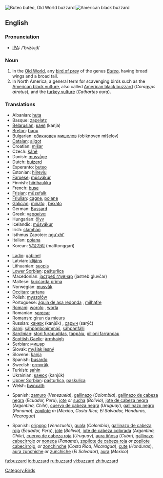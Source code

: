 [[Image:Poster Buteo buteo.jpg|thumb|Buteo buteo, Old World buzzard]]
[[Image:Coragyps-atratus-001.jpg|thumb|American black buzzard]]
==English==

===Pronunciation===
*[[w:IPA|IPA]]: /'bʌzəɻd/

===Noun===
{{wikipedia}}
{{en-noun}}

# In the [[Old World]], any [[bird of prey]] of the genus ''[[Buteo]]'', having broad wings and a broad tail. 
# In North America, a general term for scavenging birds such as the [[American black vulture]], also called [[American black buzzard]] (''Coragyps atratus''), and the [[turkey vulture]] (''Cathartes aura'').

===Translations===
{{trans-top|Genus Buteo}}
*Albanian: [[huta]]
*Basque: [[zapelatz]]
*[[Belarusian]]: [[каня]] (kanja) {{f}}
*[[Breton]]: [[baou]]
*Bulgarian: [[обикновен]] [[мишелов]] (obiknoven mišelov) {{m}}
*[[Catalan]]: [[aligot]] {{m}}
*Croatian: [[mišar]] {{m}}
*Czech: [[káně]]
*Danish: [[musvåge]]
*Dutch: [[buizerd]] {{m}}
*Esperanto: [[buteo]]
*Estonian: [[hiireviu]]
*[[Faroese]]: [[músvákur]]
*Finnish: [[hiirihaukka]]
*French: [[buse]] {{f}}
*[[Frisian]]: [[mûzefalk]]
*[[Friulian]]: [[cagne]], [[poiane]]
*[[Galician]]: [[miñato]] {{m}}, [[bexato]] {{m}}
*German: [[Bussard]] {{m}}
*Greek: [[γερακίνα]] {{f}}
*Hungarian: [[ölyv]]
*Icelandic: [[músvákur]]
*Irish: [[clamhán]]
*Isthmus Zapotec: [[nguʼxhiʼ]]
*Italian: [[poiana]] {{f}}
*Korean: [[말똥가리]] (malttonggari)
{{trans-mid}}
*[[Ladin]]: [[gabinel]]<!-- this is the taxonomic, not the true Latin, name: *Latin: [[Buteo buteo]] '' '' -->
*Latvian: [[klijāns]]
*Lithuanian: [[suopis]]
*[[Lower Sorbian]]: [[pašturlica]] {{f}}
*Macedonian: [[jастреб глувчар]] (jastreb gluvčar) {{m}}
*Maltese: [[kuċċarda prima]] {{f}}
*Norwegian: [[musvåk]]
*[[Occitan]]: [[tartana]] {{f}}
*Polish: [[myszołów]] {{m}}
*Portuguese: [[águia de asa redonda]] {{f}}, [[milhafre]] {{m}}
*[[Romani]]: [[worolo]] {{m}}, [[worla]] {{f}}
*Romanian: [[şorecar]]
*[[Romansh]]: [[girun da mieurs]]
*Russian: [[канюк]] (kanjúk) {{m}}, [[саpыч]] (sarýč) {{m}}
*[[Sami]]: [[sáhpánboaimmáš]], [[sáhpánfálli]]
*[[Sardinian]]: [[stori furapuddas]], [[tappàiu]], [[pilloni farrancau]]
*[[Scottish Gaelic]]: [[àrmhaigh]]
*Serbian: [[мишар]] {{m}}
*Slovak: [[myšiak lesný]]
*Slovene: [[kanja]]
*Spanish: [[busardo]] {{m}}
*Swedish: [[ormvråk]]
*Turkish: [[şahin]]
*Ukrainian: [[канюк]] (kanjúk) {{m}}
*[[Upper Sorbian]]: [[pašturlica]], [[paskulica]]
*Welsh: [[bwncath]]
{{trans-bottom}}

{{trans-top|American black vulture}}
*Spanish: [[zamuro]] {{m}} (''Venezuela''), [[gallinazo]] {{m}} (''Colombia''), [[gallinazo de cabeza negra]] {{m}} (''Ecuador, Peru''), [[jote]] ''or'' [[sucha]] {{f}} (''Bolivia''), [[jote de cabeza negra]] {{m}} (''Argentina, Chile''), [[cuervo de cabeza negra]] {{m}} (''Uruguay''), [[gallinazo negro]] {{m}} (''Panama''), [[zopilote]] ''m'' (''Mexico, Costa Rica, El Salvador, Honduras, Nicaragua'')
{{trans-bottom}}

{{trans-top|turkey vulture}}
*Spanish: [[oripopo]] {{m}} (''Venezuela''), [[guala]] {{f}} (''Colombia''), [[gallinazo de cabeza roja]] {{m}} (''Ecuador, Peru''), [[jote]] {{m}} (''Bolivia''), [[jote de cabeza colorada]] {{m}} (''Argentina, Chile''), [[cuervo de cabeza roja]] {{m}} (''Uruguay''), [[aura tiñosa]] {{f}} (''Cuba''), [[gallinazo cabecirrojo]] {{m}} ''or'' [[noneca]] {{f}} (''Panama''), [[zopilote de cabeza roja]] {{m}} ''or'' [[zopilote cabecirrojo]], ''or'' [[zonchinche]] {{m}}(''Costa Rica, Nicaragua''), [[cute]] {{f}} (''Honduras''), [[aura zunchiche]] ''or'' [[zunchiche]] {{m}} (''El Salvador''), [[aura]] {{m}} (''Mexico'')
{{trans-bottom}}

[[Category:Birds]]

[[fa:buzzard]]
[[io:buzzard]]
[[ru:buzzard]]
[[vi:buzzard]]
[[zh:buzzard]]